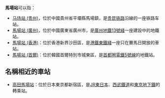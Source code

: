 '''馬場站'''可以指：

*[[马场站_(贵州)|马场站 (贵州)]]，位於中國貴州省平壩縣馬場鎮，是[[贵昆铁路|贵昆铁路]]沿線的一座铁路车站。
*[[馬場站_(廣州)|馬場站 (廣州)]]，位於中國廣東省廣州市，是[[廣州地鐵13號綫|廣州地鐵13號綫]]一座建設中的地鐵站。
*[[馬場站_(香港)|馬場站 (香港)]]：位於香港新界沙田區，是[[港鐵|港鐵]][[東鐵綫|東鐵綫]]一座只在賽馬日開放的車站。
*[[馬場站_(首爾)|馬場站 (首爾)]]：位於韓國首爾特別市城東區，是[[首都圈電鐵5號線|首都圈電鐵5號線]]的地鐵站。

== 名稱相近的車站 ==
*[[高田馬場站|高田馬場站]]：位於日本東京都新宿區，是[[JR東日本|JR東日本]]、[[西武鐵道|西武鐵道]]和[[東京地下鐵|東京地下鐵]]的轉乘站。

{{disambig|Cat=三字車站名消歧義}}